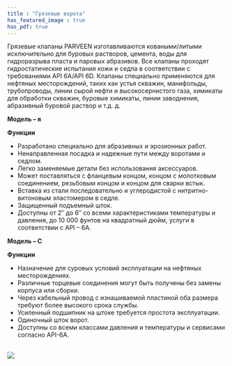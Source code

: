 ```yaml
---
title : "Грязевые ворота"
has_featured_image : true
has_pdf: true
---
```


Грязевые клапаны PARVEEN изготавливаются коваными/литыми исключительно для буровых растворов, цемента, воды для гидроразрыва пласта и паровых абразивов. Все клапаны проходят гидростатические испытания кожи и седла в соответствии с требованиями API 6A/API 6D. Клапаны специально применяются для нефтяных месторождений, таких как устья скважин, манифольды, трубопроводы, линии сырой нефти и высокосернистого газа, химикаты для обработки скважин, буровые химикаты, линии заводнения, абразивный буровой раствор и т.д. д.

**Модель – я**

**Функции**

*   Разработано специально для абразивных и эрозионных работ.
*   Ненаправленная посадка и надежные пути между воротами и седлом.
*   Легко заменяемые детали без использования аксессуаров.
*   Может поставляться с фланцевым концом, концом с молотковым соединением, резьбовым концом и концом для сварки встык.
*   Вставка из стали последовательно и углеродистой с нитритно-витоновым эластомером в седле.
*   Защищенный подъемный шток.
*   Доступны от 2″ до 6″ со всеми характеристиками температуры и давления, до 10 000 фунтов на квадратный дюйм, услуги в соответствии с API – 6A.

**Модель – С**

**Функции**

*   Назначение для суровых условий эксплуатации на нефтяных месторождениях.
*   Различные торцевые соединения могут быть получены без замены корпуса или сборки.
*   Через кабельный провод с изнашиваемой пластиной оба размера требуют более высокого срока службы.
*   Усиленный подшипник на штоке требуется простота эксплуатации.
*   Одиночный шток ворот.
*   Доступны со всеми классами давления и температуры и сервисами согласно API-6A.

<br />

<Image src={image} />